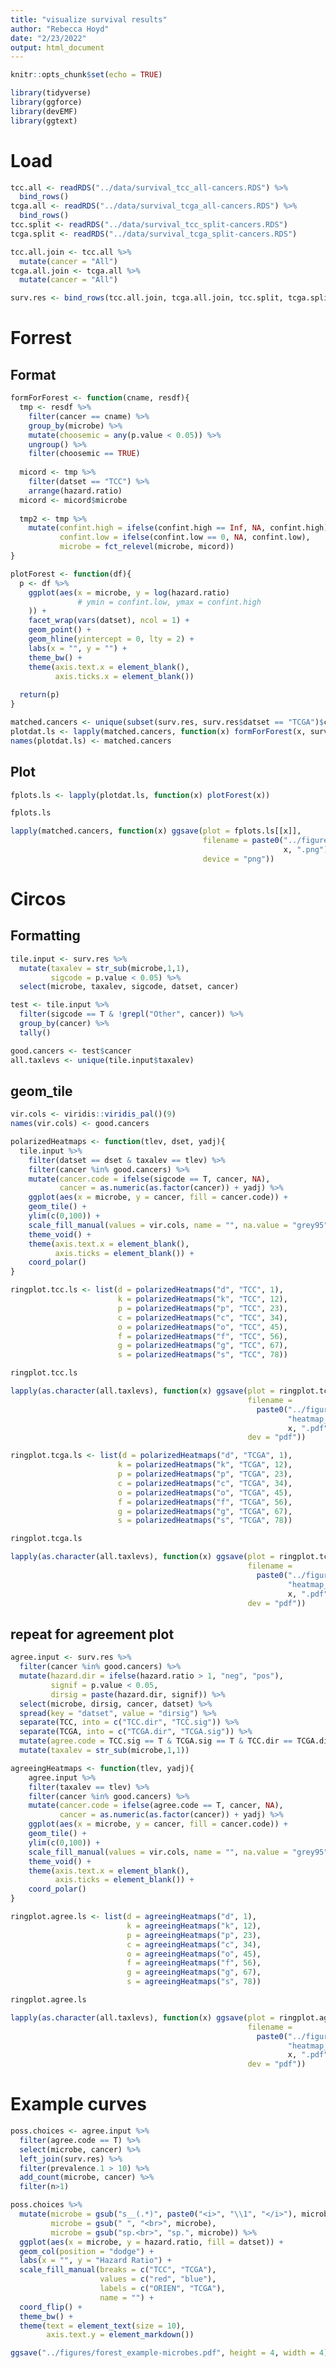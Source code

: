 ```yaml
---
title: "visualize survival results"
author: "Rebecca Hoyd"
date: "2/23/2022"
output: html_document
---
```


```r
knitr::opts_chunk$set(echo = TRUE)

library(tidyverse)
library(ggforce)
library(devEMF)
library(ggtext)
```

# Load

```r
tcc.all <- readRDS("../data/survival_tcc_all-cancers.RDS") %>%
  bind_rows()
tcga.all <- readRDS("../data/survival_tcga_all-cancers.RDS") %>%
  bind_rows()
tcc.split <- readRDS("../data/survival_tcc_split-cancers.RDS")
tcga.split <- readRDS("../data/survival_tcga_split-cancers.RDS")
```

```r
tcc.all.join <- tcc.all %>%
  mutate(cancer = "All")
tcga.all.join <- tcga.all %>%
  mutate(cancer = "All")

surv.res <- bind_rows(tcc.all.join, tcga.all.join, tcc.split, tcga.split)
```
# Forrest

## Format

```r
formForForest <- function(cname, resdf){
  tmp <- resdf %>%
    filter(cancer == cname) %>%
    group_by(microbe) %>%
    mutate(choosemic = any(p.value < 0.05)) %>%
    ungroup() %>%
    filter(choosemic == TRUE)
  
  micord <- tmp %>%
    filter(datset == "TCC") %>%
    arrange(hazard.ratio)
  micord <- micord$microbe
  
  tmp2 <- tmp %>%
    mutate(confint.high = ifelse(confint.high == Inf, NA, confint.high),
           confint.low = ifelse(confint.low == 0, NA, confint.low),
           microbe = fct_relevel(microbe, micord)) 
}

plotForest <- function(df){
  p <- df %>%
    ggplot(aes(x = microbe, y = log(hazard.ratio) 
               # ymin = confint.low, ymax = confint.high
    )) +
    facet_wrap(vars(datset), ncol = 1) +
    geom_point() +
    geom_hline(yintercept = 0, lty = 2) +
    labs(x = "", y = "") +
    theme_bw() +
    theme(axis.text.x = element_blank(),
          axis.ticks.x = element_blank())
  
  return(p)
}
```

```r
matched.cancers <- unique(subset(surv.res, surv.res$datset == "TCGA")$cancer)
plotdat.ls <- lapply(matched.cancers, function(x) formForForest(x, surv.res))
names(plotdat.ls) <- matched.cancers
```

## Plot

```r
fplots.ls <- lapply(plotdat.ls, function(x) plotForest(x))

fplots.ls
```

```r
lapply(matched.cancers, function(x) ggsave(plot = fplots.ls[[x]],
                                           filename = paste0("../figures/forest_", 
                                                             x, ".png"), 
                                           device = "png"))
```

# Circos

## Formatting

```r
tile.input <- surv.res %>%
  mutate(taxalev = str_sub(microbe,1,1),
         sigcode = p.value < 0.05) %>%
  select(microbe, taxalev, sigcode, datset, cancer)


```

```r
test <- tile.input %>%
  filter(sigcode == T & !grepl("Other", cancer)) %>%
  group_by(cancer) %>%
  tally()

good.cancers <- test$cancer
all.taxlevs <- unique(tile.input$taxalev)
```

## geom_tile

```r
vir.cols <- viridis::viridis_pal()(9)
names(vir.cols) <- good.cancers
```

```r
polarizedHeatmaps <- function(tlev, dset, yadj){
  tile.input %>%
    filter(datset == dset & taxalev == tlev) %>%
    filter(cancer %in% good.cancers) %>%
    mutate(cancer.code = ifelse(sigcode == T, cancer, NA),
           cancer = as.numeric(as.factor(cancer)) + yadj) %>%
    ggplot(aes(x = microbe, y = cancer, fill = cancer.code)) +
    geom_tile() +
    ylim(c(0,100)) +
    scale_fill_manual(values = vir.cols, name = "", na.value = "grey95") + 
    theme_void() +
    theme(axis.text.x = element_blank(),
          axis.ticks = element_blank()) +
    coord_polar()
}
```

```r
ringplot.tcc.ls <- list(d = polarizedHeatmaps("d", "TCC", 1),
                        k = polarizedHeatmaps("k", "TCC", 12),
                        p = polarizedHeatmaps("p", "TCC", 23),
                        c = polarizedHeatmaps("c", "TCC", 34),
                        o = polarizedHeatmaps("o", "TCC", 45),
                        f = polarizedHeatmaps("f", "TCC", 56),
                        g = polarizedHeatmaps("g", "TCC", 67),
                        s = polarizedHeatmaps("s", "TCC", 78))

ringplot.tcc.ls
```

```r
lapply(as.character(all.taxlevs), function(x) ggsave(plot = ringplot.tcc.ls[[x]],
                                                     filename = 
                                                       paste0("../figures/",
                                                              "heatmap_ring_TCC_",
                                                              x, ".pdf"),
                                                     dev = "pdf"))
```

```r
ringplot.tcga.ls <- list(d = polarizedHeatmaps("d", "TCGA", 1),
                        k = polarizedHeatmaps("k", "TCGA", 12),
                        p = polarizedHeatmaps("p", "TCGA", 23),
                        c = polarizedHeatmaps("c", "TCGA", 34),
                        o = polarizedHeatmaps("o", "TCGA", 45),
                        f = polarizedHeatmaps("f", "TCGA", 56),
                        g = polarizedHeatmaps("g", "TCGA", 67),
                        s = polarizedHeatmaps("s", "TCGA", 78))

ringplot.tcga.ls
```

```r
lapply(as.character(all.taxlevs), function(x) ggsave(plot = ringplot.tcga.ls[[x]],
                                                     filename = 
                                                       paste0("../figures/",
                                                              "heatmap_ring_TCGA_",
                                                              x, ".pdf"),
                                                     dev = "pdf"))
```

## repeat for agreement plot

```r
agree.input <- surv.res %>%
  filter(cancer %in% good.cancers) %>%
  mutate(hazard.dir = ifelse(hazard.ratio > 1, "neg", "pos"),
         signif = p.value < 0.05,
         dirsig = paste(hazard.dir, signif)) %>%
  select(microbe, dirsig, cancer, datset) %>%
  spread(key = "datset", value = "dirsig") %>%
  separate(TCC, into = c("TCC.dir", "TCC.sig")) %>%
  separate(TCGA, into = c("TCGA.dir", "TCGA.sig")) %>%
  mutate(agree.code = TCC.sig == T & TCGA.sig == T & TCC.dir == TCGA.dir) %>%
  mutate(taxalev = str_sub(microbe,1,1))
```

```r
agreeingHeatmaps <- function(tlev, yadj){
    agree.input %>%
    filter(taxalev == tlev) %>%
    filter(cancer %in% good.cancers) %>%
    mutate(cancer.code = ifelse(agree.code == T, cancer, NA),
           cancer = as.numeric(as.factor(cancer)) + yadj) %>%
    ggplot(aes(x = microbe, y = cancer, fill = cancer.code)) +
    geom_tile() +
    ylim(c(0,100)) +
    scale_fill_manual(values = vir.cols, name = "", na.value = "grey95") +
    theme_void() +
    theme(axis.text.x = element_blank(),
          axis.ticks = element_blank()) +
    coord_polar()
}
```

```r
ringplot.agree.ls <- list(d = agreeingHeatmaps("d", 1),
                          k = agreeingHeatmaps("k", 12),
                          p = agreeingHeatmaps("p", 23),
                          c = agreeingHeatmaps("c", 34),
                          o = agreeingHeatmaps("o", 45),
                          f = agreeingHeatmaps("f", 56),
                          g = agreeingHeatmaps("g", 67),
                          s = agreeingHeatmaps("s", 78))

ringplot.agree.ls
```

```r
lapply(as.character(all.taxlevs), function(x) ggsave(plot = ringplot.agree.ls[[x]],
                                                     filename = 
                                                       paste0("../figures/",
                                                              "heatmap_ring_agree_",
                                                              x, ".pdf"),
                                                     dev = "pdf"))
```

# Example curves

```r
poss.choices <- agree.input %>%
  filter(agree.code == T) %>%
  select(microbe, cancer) %>%
  left_join(surv.res) %>%
  filter(prevalence.1 > 10) %>%
  add_count(microbe, cancer) %>%
  filter(n>1)

```

```r
poss.choices %>%
  mutate(microbe = gsub("s__(.*)", paste0("<i>", "\\1", "</i>"), microbe),
         microbe = gsub(" ", "<br>", microbe),
         microbe = gsub("sp.<br>", "sp.", microbe)) %>%
  ggplot(aes(x = microbe, y = hazard.ratio, fill = datset)) +
  geom_col(position = "dodge") +
  labs(x = "", y = "Hazard Ratio") +
  scale_fill_manual(breaks = c("TCC", "TCGA"),
                    values = c("red", "blue"),
                    labels = c("ORIEN", "TCGA"),
                    name = "") +
  coord_flip() +
  theme_bw() +
  theme(text = element_text(size = 10),
        axis.text.y = element_markdown())

ggsave("../figures/forest_example-microbes.pdf", height = 4, width = 4)
```
